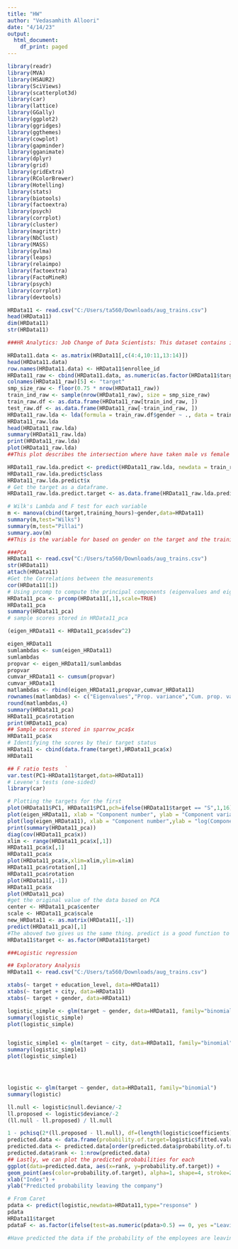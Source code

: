 ---
title: "HW"
author: "Vedasamhith Alloori"
date: "4/14/23"
output:
  html_document:
    df_print: paged
---

```{r}

library(readr)
library(MVA)
library(HSAUR2)
library(SciViews)
library(scatterplot3d)
library(car)
library(lattice)
library(GGally)
library(ggplot2)
library(ggridges)
library(ggthemes)
library(cowplot)
library(gapminder)
library(gganimate)
library(dplyr)
library(grid)
library(gridExtra)
library(RColorBrewer)
library(Hotelling)
library(stats)
library(biotools)
library(factoextra)
library(psych)
library(corrplot)
library(cluster)
library(magrittr)
library(NbClust)
library(MASS)
library(gvlma)
library(leaps)
library(relaimpo)
library(factoextra)
library(FactoMineR)
library(psych)
library(corrplot)
library(devtools)

HRData11 <- read.csv("C:/Users/ta560/Downloads/aug_trains.csv")
head(HRData11)
dim(HRData11)
str(HRData11)

###HR Analytics: Job Change of Data Scientists: This dataset contains information about data scientists who are looking for a job change. The dependent variable is "target" with two factors: "0" indicating that the employee is not looking for a job change, and "1" indicating that the employee is looking for a job change. The independent variables include both qualitative and quantitative variables such as "city", "education_level", "company_size", and "last_new_job".
```

```{r}
HRData11.data <- as.matrix(HRData11[,c(4:4,10:11,13:14)])
head(HRData11.data)
row.names(HRData11.data) <- HRData11$enrollee_id
HRData11_raw <- cbind(HRData11.data, as.numeric(as.factor(HRData11$target))-1)
colnames(HRData11_raw)[5] <- "target"
smp_size_raw <- floor(0.75 * nrow(HRData11_raw))
train_ind_raw <- sample(nrow(HRData11_raw), size = smp_size_raw)
train_raw.df <- as.data.frame(HRData11_raw[train_ind_raw, ])
test_raw.df <- as.data.frame(HRData11_raw[-train_ind_raw, ])
HRData11_raw.lda <- lda(formula = train_raw.df$gender ~ ., data = train_raw.df)
HRData11_raw.lda
head(HRData11_raw.lda)
summary(HRData11_raw.lda)
print(HRData11_raw.lda)
plot(HRData11_raw.lda)
##This plot describes the intersection where have taken male vs female
```

```{r}
HRData11_raw.lda.predict <- predict(HRData11_raw.lda, newdata = train_raw.df)
HRData11_raw.lda.predict$class
HRData11_raw.lda.predict$x
# Get the target as a dataframe.
HRData11_raw.lda.predict.target <- as.data.frame(HRData11_raw.lda.predict$x)
```

```{r}
# Wilk's Lambda and F test for each variable
m <- manova(cbind(target,training_hours)~gender,data=HRData11)
summary(m,test="Wilks")
summary(m,test="Pillai")
summary.aov(m)
##This is the variable for based on gender on the target and the training hours 
```

```{r}
###PCA
HRData11 <- read.csv("C:/Users/ta560/Downloads/aug_trains.csv")
str(HRData11)
attach(HRData11)
#Get the Correlations between the measurements
cor(HRData11[1])
# Using prcomp to compute the principal components (eigenvalues and eigenvectors). With scale=TRUE, variable means are set to zero, and variances set to one
HRData11_pca <- prcomp(HRData11[,1],scale=TRUE)
HRData11_pca
summary(HRData11_pca)
# sample scores stored in HRData11_pca

(eigen_HRData11 <- HRData11_pca$sdev^2)

eigen_HRData11
sumlambdas <- sum(eigen_HRData11)
sumlambdas
propvar <- eigen_HRData11/sumlambdas
propvar
cumvar_HRData11 <- cumsum(propvar)
cumvar_HRData11
matlambdas <- rbind(eigen_HRData11,propvar,cumvar_HRData11)
rownames(matlambdas) <- c("Eigenvalues","Prop. variance","Cum. prop. variance")
round(matlambdas,4)
summary(HRData11_pca)
HRData11_pca$rotation
print(HRData11_pca)
## Sample scores stored in sparrow_pca$x
HRData11_pca$x
# Identifying the scores by their target status
HRData11 <- cbind(data.frame(target),HRData11_pca$x)
HRData11

## F ratio tests  `   
var.test(PC1~HRData11$target,data=HRData11)
# Levene's tests (one-sided)
library(car)

# Plotting the targets for the first
plot(HRData11$PC1, HRData11$PC1,pch=ifelse(HRData11$target == "S",1,16),xlab="PC1", ylab="PC1", main="49 HRData11 against values for PC1 & PC1")
plot(eigen_HRData11, xlab = "Component number", ylab = "Component variance", type = "l", main = "Scree diagram")
plot(log(eigen_HRData11), xlab = "Component number",ylab = "log(Component variance)", type="l",main = "Log(eigenvalue) diagram")
print(summary(HRData11_pca))
diag(cov(HRData11_pca$x))
xlim <- range(HRData11_pca$x[,1])
HRData11_pca$x[,1]
HRData11_pca$x
plot(HRData11_pca$x,xlim=xlim,ylim=xlim)
HRData11_pca$rotation[,1]
HRData11_pca$rotation
plot(HRData11[,-1])
HRData11_pca$x
plot(HRData11_pca)
#get the original value of the data based on PCA
center <- HRData11_pca$center
scale <- HRData11_pca$scale
new_HRData11 <- as.matrix(HRData11[,-1])
predict(HRData11_pca)[,1]
#The aboved two gives us the same thing. predict is a good function to know.
HRData11$target <- as.factor(HRData11$target)

```

```{r}
###Logistic regression

## Exploratory Analysis
HRData11 <- read.csv("C:/Users/ta560/Downloads/aug_trains.csv")

xtabs(~ target + education_level, data=HRData11)
xtabs(~ target + city, data=HRData11)
xtabs(~ target + gender, data=HRData11)

logistic_simple <- glm(target ~ gender, data=HRData11, family="binomial")
summary(logistic_simple)
plot(logistic_simple)


logistic_simple1 <- glm(target ~ city, data=HRData11, family="binomial")
summary(logistic_simple1)
plot(logistic_simple1)




logistic <- glm(target ~ gender, data=HRData11, family="binomial")
summary(logistic)

ll.null <- logistic$null.deviance/-2
ll.proposed <- logistic$deviance/-2
(ll.null - ll.proposed) / ll.null

1 - pchisq(2*(ll.proposed - ll.null), df=(length(logistic$coefficients)-1))
predicted.data <- data.frame(probability.of.target=logistic$fitted.values,probability.of.target=HRData11$target)
predicted.data <- predicted.data[order(predicted.data$probability.of.target, decreasing=FALSE),]
predicted.data$rank <- 1:nrow(predicted.data)
## Lastly, we can plot the predicted probabilities for each 
ggplot(data=predicted.data, aes(x=rank, y=probability.of.target)) +
geom_point(aes(color=probability.of.target), alpha=1, shape=4, stroke=2) +
xlab("Index") +
ylab("Predicted probability leaving the company")

# From Caret
pdata <- predict(logistic,newdata=HRData11,type="response" )
pdata
HRData11$target
pdataF <- as.factor(ifelse(test=as.numeric(pdata>0.5) == 0, yes ="Leaving the company", no="Staying in the company"))

#Have predicted the data if the probability of the employees are leaving the company where i got index of is very low where there isn't much to predict for this current data set. We conclude that we cant predict for this data




```

